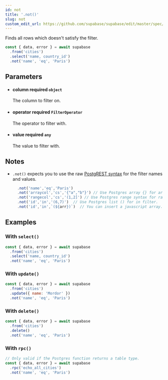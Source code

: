 ```yaml
---
id: not
title: '.not()'
slug: not
custom_edit_url: https://github.com/supabase/supabase/edit/master/spec/supabase_js_v1_legacy.yml
---
```



Finds all rows which doesn't satisfy the filter.

```js
const { data, error } = await supabase
  .from('cities')
  .select('name, country_id')
  .not('name', 'eq', 'Paris')
```

## Parameters

<ul className="method-list-group">
  
<li className="method-list-item">
  <h4 className="method-list-item-label">
    <span className="method-list-item-label-name">
      column
    </span>
    <span className="method-list-item-label-badge required">
      required
    </span>
    <span className="method-list-item-validation">
      <code>object</code>
    </span>
  </h4>
  <div class="method-list-item-description">

The column to filter on.

  </div>
  
</li>

<li className="method-list-item">
  <h4 className="method-list-item-label">
    <span className="method-list-item-label-name">
      operator
    </span>
    <span className="method-list-item-label-badge required">
      required
    </span>
    <span className="method-list-item-validation">
      <code>FilterOperator</code>
    </span>
  </h4>
  <div class="method-list-item-description">

The operator to filter with.

  </div>
  
</li>

<li className="method-list-item">
  <h4 className="method-list-item-label">
    <span className="method-list-item-label-name">
      value
    </span>
    <span className="method-list-item-label-badge required">
      required
    </span>
    <span className="method-list-item-validation">
      <code>any</code>
    </span>
  </h4>
  <div class="method-list-item-description">

The value to filter with.

  </div>
  
</li>

</ul>

## Notes

- `.not()` expects you to use the raw [PostgREST syntax](https://postgrest.org/en/stable/api.html#horizontal-filtering-rows) for the filter names and values.

  ```js
    .not('name','eq','Paris')
    .not('arraycol','cs','{"a","b"}') // Use Postgres array {} for array column and 'cs' for contains.
    .not('rangecol','cs','(1,2]') // Use Postgres range syntax for range column.
    .not('id','in','(6,7)')  // Use Postgres list () for in filter.
    .not('id','in',`(${arr})`)  // You can insert a javascript array.
  ```

## Examples

### With `select()`

```js
const { data, error } = await supabase
  .from('cities')
  .select('name, country_id')
  .not('name', 'eq', 'Paris')
```

### With `update()`

```js
const { data, error } = await supabase
  .from('cities')
  .update({ name: 'Mordor' })
  .not('name', 'eq', 'Paris')
```

### With `delete()`

```js
const { data, error } = await supabase
  .from('cities')
  .delete()
  .not('name', 'eq', 'Paris')
```

### With `rpc()`

```js
// Only valid if the Postgres function returns a table type.
const { data, error } = await supabase
  .rpc('echo_all_cities')
  .not('name', 'eq', 'Paris')
```
